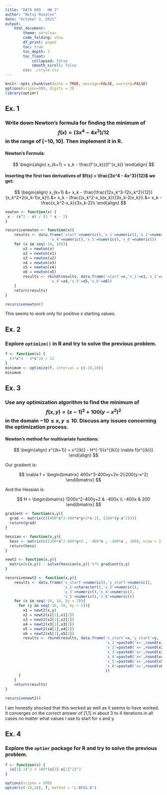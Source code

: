 ```yaml
---
title: "DATA 609 - HW 3"
author: "Betsy Rosalen"
date: "October 3, 2021"
output:
    html_document:
        theme: cerulean
        code_folding: show
        df_print: paged
        toc: true
        toc_depth: 2
        toc_float:
            collapsed: false
            smooth_scroll: false
        css: ./style.css
---
```


```r
knitr::opts_chunk$set(echo = TRUE, message=FALSE, warning=FALSE)
options(scipen=999, digits = 2)
library(optimr)
```

## Ex. 1

### Write down Newton's formula for finding the minimum of $$f(x) = (3x^4 - 4x^3)/12$$ in the range of $[-10, 10]$. Then implement it in R.

#### Newton's Formula:

$$
\begin{align}
x_{k+1} = x_k - \frac{f'(x_k)}{f''(x_k)}
\end{align}
$$

#### Inserting the first two derivatives of $f(x) = \frac{3x^4 - 4x^3}{12}$ we get:

$$
\begin{align}
x_{k+1} &= x_k - \frac{\frac{12x_k^3-12x_k^2}{12}}{x_k^2+2(x_k-1)x_k}\\
&= x_k - \frac{(x_k^2-x_k)x_k}{(3x_k-2)x_k}\\
&= x_k - \frac{x_k^2-x_k}{3x_k-2}\\
\end{align}
$$

```r
newton <- function(x) {
 x - (x^2 - x) / (3 * x - 2)
}

recursivenewton <- function(x){
    results <- data.frame('start'=numeric(),'x_1'=numeric(),'x_2'=numeric(),'x_3'=numeric(),
                    'x_4'=numeric(),'x_5'=numeric(),'x_6'=numeric())
    for (x in seq(-10, 10)){
        x1 = newton(x)
        x2 = newton(x1)
        x3 = newton(x2)
        x4 = newton(x3)
        x5 = newton(x4)
        x6 = newton(x5)
        results <- rbind(results, data.frame('start'=x,'x_1'=x1,'x_2'=x2,'x_3'=x3,
                    'x_4'=x4,'x_5'=x5,'x_6'=x6))
    }
    return(results)
}

recursivenewton()
```

This seems to work only for positive x starting values.


## Ex. 2

### Explore `optimize()` in R and try to solve the previous problem.

```r
f <- function(x) {
  (3*x^4 - 4*x^3) / 12
}
minimum <- optimize(f, interval = c(-10,10))
minimum
```


## Ex. 3

### Use any optimization algorithm to find the minimum of $$f(x,y) = (x - 1)^2 + 100(y - x^2)^2$$ in the domain $-10 \le x, y \le 10$.  Discuss any issues concerning the optimization process. 

#### Newton's method for multivariate functions:

$$
\begin{align}
x^{(k+1)} = x^{(k)} - H^{-1}(x^{(k)}) \nabla f(x^{(k)})
\end{align}
$$

Our gradient is:

$$
\nabla f = \begin{bmatrix} 400x^3-400xy+2x-2\\200(y-x^2) \end{bmatrix}
$$

And the Hessian is:

$$
H = \begin{bmatrix} 1200x^2-400y+2 & -400x \\ -400x & 200 \end{bmatrix}
$$

```r
gradient <- function(x,y){
  grad <- matrix(c((400*x^3-400*x*y+2*x-2), (200*(y-x^2))))
  return(grad)
}

hessian <- function(x,y){
  hess <- matrix(c(1200*x^2-400*y+2 , -400*x , -400*x , 200), nrow = 2)
  return(hess)
}

newt2 <- function(x,y){
  matrix(c(x,y)) - solve(hessian(x,y)) %*% gradient(x,y)
}

recursivenewt2 <- function(x,y){
    results <- data.frame('x_start'=numeric(),'y_start'=numeric(),
                          'x_1'=character(),'x_2'=numeric(),
                          'x_3'=numeric(),'x_4'=numeric(),
                          'x_5'=numeric(),'x_6'=numeric())
    for (x in seq(-10, 10, by = 2)){
      for (y in seq(-10, 10, by = 2)){
        x1 = newt2(x,y)
        x2 = newt2(x1[1],x1[2])
        x3 = newt2(x2[1],x2[2])
        x4 = newt2(x3[1],x3[2])
        x5 = newt2(x4[1],x4[2])
        x6 = newt2(x5[1],x5[2])
        results <- rbind(results, data.frame('x_start'=x,'y_start'=y,
                                             'x_1'=paste0('x=',round(x1[1],2),', y=',round(x1[2],2)),
                                             'x_2'=paste0('x=',round(x2[1],2),', y=',round(x2[2],2)),
                                             'x_3'=paste0('x=',round(x3[1],2),', y=',round(x3[2],2)),
                                             'x_4'=paste0('x=',round(x4[1],2),', y=',round(x4[2],2)),
                                             'x_5'=paste0('x=',round(x5[1],2),', y=',round(x5[2],2)),
                                             'x_6'=paste0('x=',round(x6[1],2),', y=',round(x6[2],2))
                                             ))
      } 
    }
    return(results)
}

recursivenewt2()
```

I am honestly shocked that this worked as well as it seems to have worked.  It converges on the correct answer of [1,1] in about 3 to 4 iterations in all cases no matter what values I use to start for x and y.


## Ex. 4

### Explore the `optimr` package for R and try to solve the previous problem.

```r
f <- function(x) {
  (x[1]-1)^2 + 100*(x[2]-x[1]^2)^2
}

options(scipen = 999)
optimr(c(-10,10), f, method = "L-BFGS-B")
```
